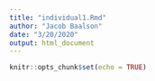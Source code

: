 ```yaml
---
title: "individual1.Rmd"
author: "Jacob Baalson"
date: "3/20/2020"
output: html_document
---
```


```r
knitr::opts_chunk$set(echo = TRUE)
```

